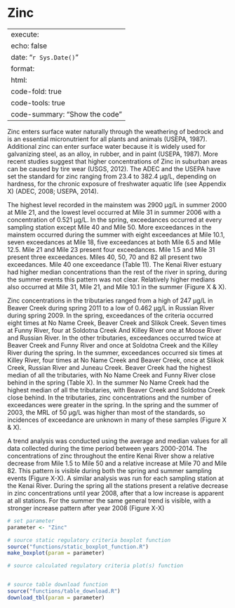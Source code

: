 # Zinc

---
execute:
  echo: false
date: "`r Sys.Date()`"
format:
  html:
    code-fold: true
    code-tools: true
    code-summary: "Show the code"
---

Zinc enters surface water naturally through the weathering of bedrock and is an essential micronutrient for all plants and animals (USEPA, 1987). Additional zinc can enter surface water because it is widely used for galvanizing steel, as an alloy, in rubber, and in paint (USEPA, 1987). More recent studies suggest that higher concentrations of Zinc in suburban areas can be caused by tire wear (USGS, 2012). The ADEC and the USEPA have set the standard for zinc ranging from 23.4 to 382.4 μg/L, depending on hardness, for the chronic exposure of freshwater aquatic life (see Appendix X) (ADEC, 2008; USEPA, 2014).

The highest level recorded in the mainstem was 2900 μg/L in summer 2000 at Mile 21, and the lowest level occurred at Mile 31 in summer 2006 with a concentration of 0.521 μg/L. In the spring, exceedances occurred at every sampling station except Mile 40 and Mile 50. More exceedances in the mainstem occurred during the summer with eight exceedances at Mile 10.1, seven exceedances at Mile 18, five exceedances at both Mile 6.5 and Mile 12.5. Mile 21 and Mile 23 present four exceedances. Mile 1.5 and Mile 31 present three exceedances. Miles 40, 50, 70 and 82 all present two exceedances. Mile 40 one exceedance (Table 11). The Kenai River estuary had higher median concentrations than the rest of the river in spring, during the summer events this pattern was not clear. Relatively higher medians also occurred at Mile 31, Mile 21, and Mile 10.1 in the summer (Figure X & X).

Zinc concentrations in the tributaries ranged from a high of 247 μg/L in Beaver Creek during spring 2011 to a low of 0.462 μg/L in Russian River during spring 2009. In the spring, exceedances of the criteria occurred eight times at No Name Creek, Beaver Creek and Slikok Creek. Seven times at Funny River, four at Soldotna Creek And Killey River one at Moose River and Russian River. In the other tributaries, exceedances occurred twice at Beaver Creek and Funny River and once at Soldotna Creek and the Killey River during the spring. In the summer, exceedances occurred six times at Killey River, four times at No Name Creek and Beaver Creek, once at Slikok Creek, Russian River and Juneau Creek. Beaver Creek had the highest median of all the tributaries, with No Name Creek and Funny River close behind in the spring (Table X). In the summer No Name Creek had the highest median of all the tributaries, with Beaver Creek and Soldotna Creek close behind. In the tributaries, zinc concentrations and the number of exceedances were greater in the spring. In the spring and the summer of 2003, the MRL of 50 μg/L was higher than most of the standards, so incidences of exceedance are unknown in many of these samples (Figure X & X).

A trend analysis was conducted using the average and median values for all data collected during the time period between years 2000-2014. The concentrations of zinc throughout the entire Kenai River show a relative decrease from Mile 1.5 to Mile 50 and a relative increase at Mile 70 and Mile 82. This pattern is visible during both the spring and summer sampling events (Figure X-X). A similar analysis was run for each sampling station at the Kenai River. During the spring all the stations present a relative decrease in zinc concentrations until year 2008, after that a low increase is apparent at all stations. For the summer the same general trend is visible, with a stronger increase pattern after year 2008 (Figure X-X)

```r

# set parameter
parameter <- "Zinc"

# source static regulatory criteria boxplot function
source("functions/static_boxplot_function.R")
make_boxplot(param = parameter)

# source calculated regulatory criteria plot(s) function


# source table download function
source("functions/table_download.R")
download_tbl(param = parameter)


```
